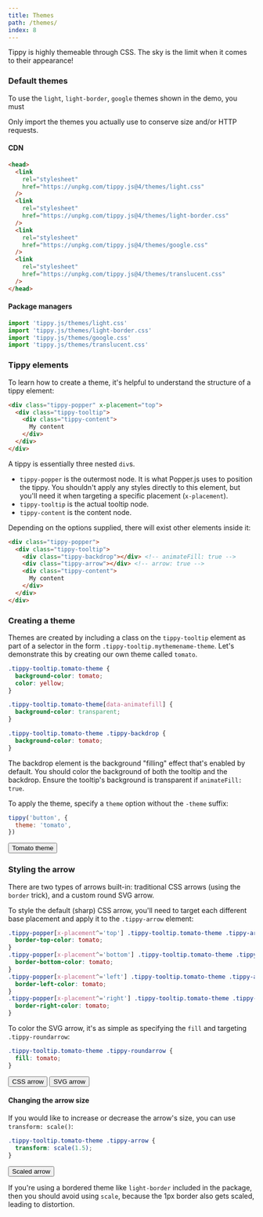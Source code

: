 ```yaml
---
title: Themes
path: /themes/
index: 8
---
```



Tippy is highly themeable through CSS. The sky is the limit when it comes to
their appearance!

### Default themes

To use the `light`, `light-border`, `google` themes shown in the demo, you must

Only import the themes you actually use to conserve size and/or HTTP requests.

#### CDN

<!-- prettier-ignore -->
```html
<head>
  <link 
    rel="stylesheet" 
    href="https://unpkg.com/tippy.js@4/themes/light.css" 
  />
  <link
    rel="stylesheet"
    href="https://unpkg.com/tippy.js@4/themes/light-border.css"
  />
  <link
    rel="stylesheet"
    href="https://unpkg.com/tippy.js@4/themes/google.css"
  />
  <link
    rel="stylesheet"
    href="https://unpkg.com/tippy.js@4/themes/translucent.css"
  />
</head>
```

#### Package managers

```js
import 'tippy.js/themes/light.css'
import 'tippy.js/themes/light-border.css'
import 'tippy.js/themes/google.css'
import 'tippy.js/themes/translucent.css'
```

### Tippy elements

To learn how to create a theme, it's helpful to understand the structure of a
tippy element:

<!-- prettier-ignore -->
```html
<div class="tippy-popper" x-placement="top">
  <div class="tippy-tooltip">
    <div class="tippy-content">
      My content
    </div>
  </div>
</div>
```

A tippy is essentially three nested `div`s.

- `tippy-popper` is the outermost node. It is what Popper.js uses to position
  the tippy. You shouldn't apply any styles directly to this element, but you'll
  need it when targeting a specific placement (`x-placement`).
- `tippy-tooltip` is the actual tooltip node.
- `tippy-content` is the content node.

Depending on the options supplied, there will exist other elements inside it:

<!-- prettier-ignore -->
```html
<div class="tippy-popper">
  <div class="tippy-tooltip">
    <div class="tippy-backdrop"></div> <!-- animateFill: true -->
    <div class="tippy-arrow"></div> <!-- arrow: true -->
    <div class="tippy-content">
      My content
    </div>
  </div>
</div>
```

### Creating a theme

Themes are created by including a class on the `tippy-tooltip` element as part
of a selector in the form `.tippy-tooltip.mythemename-theme`. Let's demonstrate
this by creating our own theme called `tomato`.

```css
.tippy-tooltip.tomato-theme {
  background-color: tomato;
  color: yellow;
}

.tippy-tooltip.tomato-theme[data-animatefill] {
  background-color: transparent;
}

.tippy-tooltip.tomato-theme .tippy-backdrop {
  background-color: tomato;
}
```

The backdrop element is the background "filling" effect that's enabled by
default. You should color the background of both the tooltip and the backdrop.
Ensure the tooltip's background is transparent if `animateFill: true`.

To apply the theme, specify a `theme` option without the `-theme` suffix:

```js
tippy('button', {
  theme: 'tomato',
})
```

<Demo>
  <Tippy theme="tomato">
    <Button>Tomato theme</Button>
  </Tippy>
</Demo>

### Styling the arrow

There are two types of arrows built-in: traditional CSS arrows (using the
`border` trick), and a custom round SVG arrow.

To style the default (sharp) CSS arrow, you'll need to target each different
base placement and apply it to the `.tippy-arrow` element:

```css
.tippy-popper[x-placement^='top'] .tippy-tooltip.tomato-theme .tippy-arrow {
  border-top-color: tomato;
}
.tippy-popper[x-placement^='bottom'] .tippy-tooltip.tomato-theme .tippy-arrow {
  border-bottom-color: tomato;
}
.tippy-popper[x-placement^='left'] .tippy-tooltip.tomato-theme .tippy-arrow {
  border-left-color: tomato;
}
.tippy-popper[x-placement^='right'] .tippy-tooltip.tomato-theme .tippy-arrow {
  border-right-color: tomato;
}
```

To color the SVG arrow, it's as simple as specifying the `fill` and targeting
`.tippy-roundarrow`:

<!-- prettier-ignore -->
```css
.tippy-tooltip.tomato-theme .tippy-roundarrow {
  fill: tomato;
}
```

<Demo>
  <Tippy theme="tomato" arrow>
    <Button>CSS arrow</Button>
  </Tippy>
  <Tippy theme="tomato" arrow arrowType="round">
    <Button>SVG arrow</Button>
  </Tippy>
</Demo>

#### Changing the arrow size

If you would like to increase or decrease the arrow's size, you can use
`transform: scale()`:

```css
.tippy-tooltip.tomato-theme .tippy-arrow {
  transform: scale(1.5);
}
```

<Demo>
  <Tippy theme="tomato scaled-arrow" arrow>
    <Button>Scaled arrow</Button>
  </Tippy>
</Demo>

If you're using a bordered theme like `light-border` included in the package,
then you should avoid using `scale`, because the 1px border also gets scaled,
leading to distortion.
